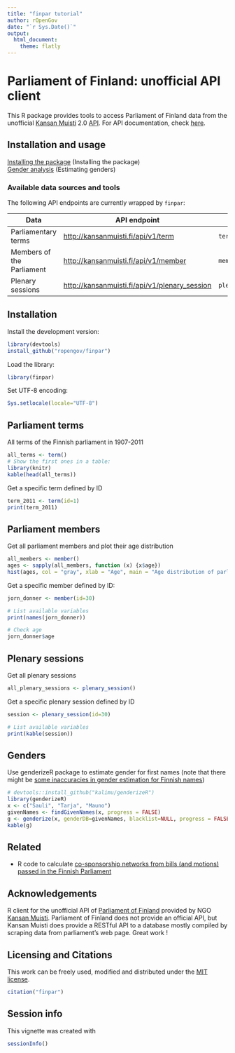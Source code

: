 ```yaml
---
title: "finpar tutorial"
author: rOpenGov
date: "`r Sys.Date()`"
output:
  html_document:
    theme: flatly
---
```

<!--
%\VignetteEngine{knitr::rmarkdown}
%\VignetteIndexEntry{finpar Markdown Vignette}
%\usepackage[utf8]{inputenc}
-->


Parliament of Finland: unofficial API client
===========

This R package provides tools to access Parliament of Finland data
from the unofficial [Kansan Muisti](http://kansanmuisti.fi)
2.0 [API](http://kansanmuisti.fi/api/v1/). For API documentation,
check [here](http://dev.kansanmuisti.fi/static/api_v1_doc/index.html).


## Installation and usage

[Installing the package](#installation) (Installing the package)  
[Gender analysis](#genders) (Estimating genders)  

### Available data sources and tools

The following API endpoints are currently wrapped by `finpar`:

| Data                | API endpoint                       | Function                           |
|---------------------|------------------------------------|------------------------------------|
| Parliamentary terms | [http://kansanmuisti.fi/api/v1/term](http://kansanmuisti.fi/static/api_v1_doc/index.html#api-Term) | `term()` |
| Members of the Parliament | [http://kansanmuisti.fi/api/v1/member](http://kansanmuisti.fi/static/api_v1_doc/index.html#api-Member) | `member()` |
| Plenary sessions | [http://kansanmuisti.fi/api/v1/plenary_session](http://kansanmuisti.fi/static/api_v1_doc/index.html#api-Plenary_Session) | `plenary_session()` |


## <a name="installation"></a>Installation

Install the development version:

```r
library(devtools)
install_github("ropengov/finpar")
```

Load the library:

```r
library(finpar)
```

Set UTF-8 encoding:

```r
Sys.setlocale(locale="UTF-8") 
```

## <a name="terms"></a>Parliament terms

All terms of the Finnish parliament in 1907-2011

```r
all_terms <- term()
# Show the first ones in a table:
library(knitr)
kable(head(all_terms))
```

Get a specific term defined by ID  

```r
term_2011 <- term(id=1)  
print(term_2011)
```



## <a name="members"></a>Parliament members

Get all parliament members and plot their age distribution

```r
all_members <- member()
ages <- sapply(all_members, function (x) {x$age})
hist(ages, col = "gray", xlab = "Age", main = "Age distribution of parliament members", las = 1)
```

Get a specific member defined by ID:

```r
jorn_donner <- member(id=30)  

# List available variables
print(names(jorn_donner))

# Check age
jorn_donner$age
```


## <a name="members"></a>Plenary sessions

Get all plenary sessions 

```r
all_plenary_sessions <- plenary_session()
```
  
Get a specific plenary session defined by ID

```r
session <- plenary_session(id=30)  

# List available variables
print(kable(session))
```



## <a name="gender"></a>Genders

Use genderizeR package to estimate gender for first names (note that there might be [some inaccuracies in gender estimation for Finnish names](https://github.com/rOpenGov/finpar/issues/2))

```r
# devtools::install_github("kalimu/genderizeR")
library(genderizeR)
x <- c("Sauli", "Tarja", "Mauno")
givenNames <- findGivenNames(x, progress = FALSE)
g <- genderize(x, genderDB=givenNames, blacklist=NULL, progress = FALSE)
kable(g)
```

## Related 

 * R code to calculate [co-sponsorship networks from bills (and motions) passed in the Finnish Parliament](https://github.com/briatte/eduskunta/)


## Acknowledgements

R client for the unofficial API of [Parliament of Finland](http://web.eduskunta.fi/Resource.phx/parliament/index.htx) provided by NGO [Kansan Muisti](http://www.kansanmuisti.fi/about/background/). Parliament of Finland does not provide an official API, but Kansan Muisti does provide a RESTful API to a database mostly compiled by scraping data from parliament's web page. Great work !


## Licensing and Citations

This work can be freely used, modified and distributed under the 
[MIT license](http://en.wikipedia.org/wiki/MIT_License).

```r
citation("finpar")
```

## Session info

This vignette was created with

```r
sessionInfo()
```




